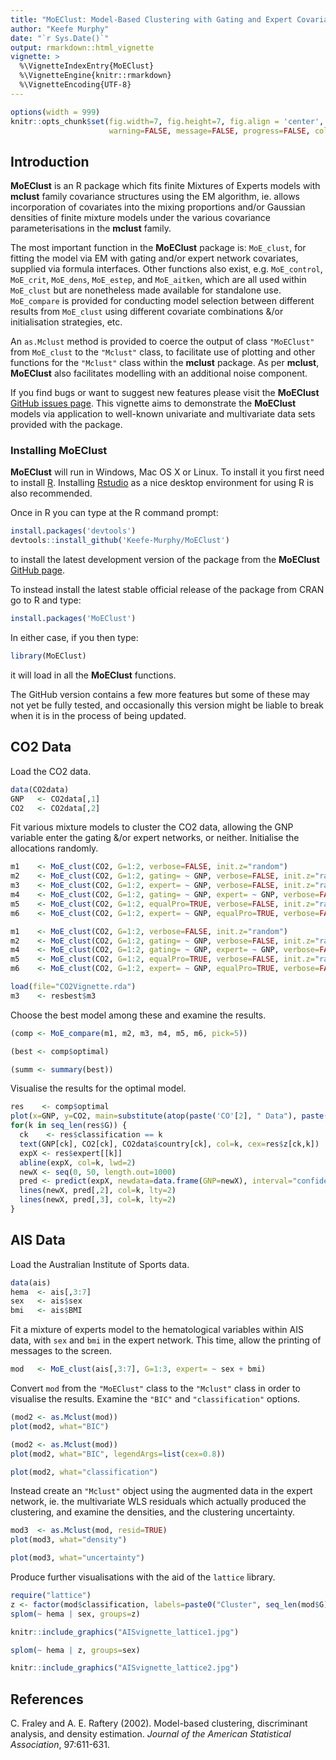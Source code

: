 ```yaml
---
title: "MoEClust: Model-Based Clustering with Gating and Expert Covariates"
author: "Keefe Murphy"
date: "`r Sys.Date()`"
output: rmarkdown::html_vignette
vignette: >
  %\VignetteIndexEntry{MoEClust}
  %\VignetteEngine{knitr::rmarkdown}
  %\VignetteEncoding{UTF-8}
---
```


```r
options(width = 999)
knitr::opts_chunk$set(fig.width=7, fig.height=7, fig.align = 'center', fig.show='hold',
                      warning=FALSE, message=FALSE, progress=FALSE, collapse=TRUE, comments="#>")
```

## Introduction
__MoEClust__ is an R package which fits finite Mixtures of Experts models with __mclust__ family covariance structures using the EM algorithm, ie. allows incorporation of covariates into the mixing proportions and/or Gaussian densities of finite mixture models under the various covariance parameterisations in the __mclust__ family.

The most important function in the __MoEClust__ package is: `MoE_clust`, for fitting the model via EM with gating and/or expert network covariates, supplied via formula interfaces. Other functions also exist, e.g. `MoE_control`, `MoE_crit`, `MoE_dens`, `MoE_estep`, and `MoE_aitken`, which are all used within `MoE_clust` but are nonetheless made available for standalone use. `MoE_compare` is provided for conducting model selection between different results from `MoE_clust` using different covariate combinations &/or initialisation strategies, etc.

An `as.Mclust` method is provided to coerce the output of class `"MoEClust"` from `MoE_clust` to the `"Mclust"` class, to facilitate use of plotting and other functions for the `"Mclust"` class within the __mclust__ package. As per __mclust__, __MoEClust__ also facilitates modelling with an additional noise component.

If you find bugs or want to suggest new features please visit the __MoEClust__ [GitHub issues page](https://github.com/Keefe-Murphy/MoEClust/issues). This vignette aims to demonstrate the __MoEClust__ models via application to well-known univariate and multivariate data sets provided with the package.

### Installing MoEClust
__MoEClust__ will run in Windows, Mac OS X or Linux. To install it you first need to install [R](https://cran.r-project.org/). Installing [Rstudio](https://www.rstudio.com/) as a nice desktop environment for using R is also recommended.

Once in R you can type at the R command prompt:
```r
install.packages('devtools')
devtools::install_github('Keefe-Murphy/MoEClust')
```
to install the latest development version of the package from the __MoEClust__ [GitHub page](https://github.com/Keefe-Murphy/MoEClust). 

To instead install the latest stable official release of the package from CRAN go to R and type:

```r
install.packages('MoEClust')
```

In either case, if you then type:
```r
library(MoEClust)
```
it will load in all the __MoEClust__ functions.

The GitHub version contains a few more features but some of these may not yet be fully tested, and occasionally this version might be liable to break when it is in the process of being updated.

## CO2 Data
Load the CO2 data.

```r
data(CO2data)
GNP   <- CO2data[,1]
CO2   <- CO2data[,2]
```

Fit various mixture models to cluster the CO2 data, allowing the GNP variable enter the gating &/or expert networks, or neither. Initialise the allocations randomly.

```r
m1    <- MoE_clust(CO2, G=1:2, verbose=FALSE, init.z="random")
m2    <- MoE_clust(CO2, G=1:2, gating= ~ GNP, verbose=FALSE, init.z="random")
m3    <- MoE_clust(CO2, G=1:2, expert= ~ GNP, verbose=FALSE, init.z="random")
m4    <- MoE_clust(CO2, G=1:2, gating= ~ GNP, expert= ~ GNP, verbose=FALSE, init.z="random")
m5    <- MoE_clust(CO2, G=1:2, equalPro=TRUE, verbose=FALSE, init.z="random")
m6    <- MoE_clust(CO2, G=1:2, expert= ~ GNP, equalPro=TRUE, verbose=FALSE, init.z="random")
```

```r
m1    <- MoE_clust(CO2, G=1:2, verbose=FALSE, init.z="random")
m2    <- MoE_clust(CO2, G=1:2, gating= ~ GNP, verbose=FALSE, init.z="random")
m4    <- MoE_clust(CO2, G=1:2, gating= ~ GNP, expert= ~ GNP, verbose=FALSE, init.z="random")
m5    <- MoE_clust(CO2, G=1:2, equalPro=TRUE, verbose=FALSE, init.z="random")
m6    <- MoE_clust(CO2, G=1:2, expert= ~ GNP, equalPro=TRUE, verbose=FALSE, init.z="random")
```

```r
load(file="CO2Vignette.rda")
m3    <- resbest$m3
```

Choose the best model among these and examine the results.

```r
(comp <- MoE_compare(m1, m2, m3, m4, m5, m6, pick=5))

(best <- comp$optimal)

(summ <- summary(best))
```

Visualise the results for the optimal model.

```r
res    <- comp$optimal
plot(x=GNP, y=CO2, main=substitute(atop(paste('CO'[2], " Data"), paste(Mname, ": ", rG, " components  (incl. expert network covariate: GNP)")), list(Mname=res$modelName, rG=res$G)), ylab=expression('CO'[2]), type="n")
for(k in seq_len(res$G)) {
  ck    <- res$classification == k
  text(GNP[ck], CO2[ck], CO2data$country[ck], col=k, cex=res$z[ck,k])
  expX <- res$expert[[k]]
  abline(expX, col=k, lwd=2)
  newX <- seq(0, 50, length.out=1000)
  pred <- predict(expX, newdata=data.frame(GNP=newX), interval="confidence", type="response")
  lines(newX, pred[,2], col=k, lty=2)
  lines(newX, pred[,3], col=k, lty=2)
}
```

## AIS Data
Load the Australian Institute of Sports data.

```r
data(ais)
hema  <- ais[,3:7]
sex   <- ais$sex
bmi   <- ais$BMI
```

Fit a mixture of experts model to the hematological variables within AIS data, with `sex` and `bmi` in the expert network. This time, allow the printing of messages to the screen.
```r
mod   <- MoE_clust(ais[,3:7], G=1:3, expert= ~ sex + bmi)
```

Convert `mod` from the `"MoEClust"` class to the `"Mclust"` class in order to visualise the results. Examine the `"BIC"` and `"classification"` options.

```r
(mod2 <- as.Mclust(mod))
plot(mod2, what="BIC")
```

```r
(mod2 <- as.Mclust(mod))
plot(mod2, what="BIC", legendArgs=list(cex=0.8))
```

```r
plot(mod2, what="classification")
```

Instead create an `"Mclust"` object using the augmented data in the expert network, ie. the multivariate WLS residuals which actually produced the clustering, and examine the densities, and the clustering uncertainty.

```r
mod3  <- as.Mclust(mod, resid=TRUE)
plot(mod3, what="density")
```

```r
plot(mod3, what="uncertainty")
```

Produce further visualisations with the aid of the `lattice` library.
```r
require("lattice")
z <- factor(mod$classification, labels=paste0("Cluster", seq_len(mod$G)))
splom(~ hema | sex, groups=z)
```

```r
knitr::include_graphics("AISvignette_lattice1.jpg")
```

```r
splom(~ hema | z, groups=sex)
```

```r
knitr::include_graphics("AISvignette_lattice2.jpg")
```

## References
C. Fraley and A. E. Raftery (2002). Model-based clustering, discriminant analysis, and density estimation. _Journal of the American Statistical Association_, 97:611-631.
